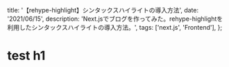 
  title: '【rehype-highlight】シンタックスハイライトの導入方法',
  date: '2021/06/15',
  description:
    'Next.jsでブログを作ってみた。rehype-highlightを利用したシンタックスハイライトの導入方法。',
  tags: ['next.js', 'Frontend'],
};

# test h1


